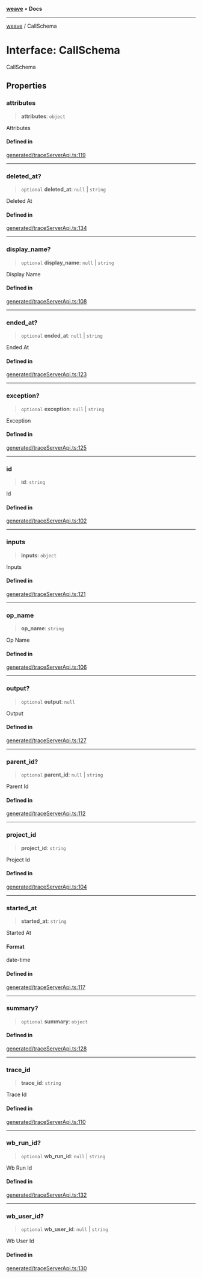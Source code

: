 [**weave**](/weave/reference/typescript-sdk/weave/index) • **Docs**

***

[weave](/weave/reference/typescript-sdk/weave/index) / CallSchema

# Interface: CallSchema

CallSchema

## Properties

### attributes

> **attributes**: `object`

Attributes

#### Defined in

[generated/traceServerApi.ts:119](https://github.com/wandb/weave/blob/e2313369cb35bc1b6f97c70539926dd951ead21e/sdks/node/src/generated/traceServerApi.ts#L119)

***

### deleted\_at?

> `optional` **deleted\_at**: `null` \| `string`

Deleted At

#### Defined in

[generated/traceServerApi.ts:134](https://github.com/wandb/weave/blob/e2313369cb35bc1b6f97c70539926dd951ead21e/sdks/node/src/generated/traceServerApi.ts#L134)

***

### display\_name?

> `optional` **display\_name**: `null` \| `string`

Display Name

#### Defined in

[generated/traceServerApi.ts:108](https://github.com/wandb/weave/blob/e2313369cb35bc1b6f97c70539926dd951ead21e/sdks/node/src/generated/traceServerApi.ts#L108)

***

### ended\_at?

> `optional` **ended\_at**: `null` \| `string`

Ended At

#### Defined in

[generated/traceServerApi.ts:123](https://github.com/wandb/weave/blob/e2313369cb35bc1b6f97c70539926dd951ead21e/sdks/node/src/generated/traceServerApi.ts#L123)

***

### exception?

> `optional` **exception**: `null` \| `string`

Exception

#### Defined in

[generated/traceServerApi.ts:125](https://github.com/wandb/weave/blob/e2313369cb35bc1b6f97c70539926dd951ead21e/sdks/node/src/generated/traceServerApi.ts#L125)

***

### id

> **id**: `string`

Id

#### Defined in

[generated/traceServerApi.ts:102](https://github.com/wandb/weave/blob/e2313369cb35bc1b6f97c70539926dd951ead21e/sdks/node/src/generated/traceServerApi.ts#L102)

***

### inputs

> **inputs**: `object`

Inputs

#### Defined in

[generated/traceServerApi.ts:121](https://github.com/wandb/weave/blob/e2313369cb35bc1b6f97c70539926dd951ead21e/sdks/node/src/generated/traceServerApi.ts#L121)

***

### op\_name

> **op\_name**: `string`

Op Name

#### Defined in

[generated/traceServerApi.ts:106](https://github.com/wandb/weave/blob/e2313369cb35bc1b6f97c70539926dd951ead21e/sdks/node/src/generated/traceServerApi.ts#L106)

***

### output?

> `optional` **output**: `null`

Output

#### Defined in

[generated/traceServerApi.ts:127](https://github.com/wandb/weave/blob/e2313369cb35bc1b6f97c70539926dd951ead21e/sdks/node/src/generated/traceServerApi.ts#L127)

***

### parent\_id?

> `optional` **parent\_id**: `null` \| `string`

Parent Id

#### Defined in

[generated/traceServerApi.ts:112](https://github.com/wandb/weave/blob/e2313369cb35bc1b6f97c70539926dd951ead21e/sdks/node/src/generated/traceServerApi.ts#L112)

***

### project\_id

> **project\_id**: `string`

Project Id

#### Defined in

[generated/traceServerApi.ts:104](https://github.com/wandb/weave/blob/e2313369cb35bc1b6f97c70539926dd951ead21e/sdks/node/src/generated/traceServerApi.ts#L104)

***

### started\_at

> **started\_at**: `string`

Started At

#### Format

date-time

#### Defined in

[generated/traceServerApi.ts:117](https://github.com/wandb/weave/blob/e2313369cb35bc1b6f97c70539926dd951ead21e/sdks/node/src/generated/traceServerApi.ts#L117)

***

### summary?

> `optional` **summary**: `object`

#### Defined in

[generated/traceServerApi.ts:128](https://github.com/wandb/weave/blob/e2313369cb35bc1b6f97c70539926dd951ead21e/sdks/node/src/generated/traceServerApi.ts#L128)

***

### trace\_id

> **trace\_id**: `string`

Trace Id

#### Defined in

[generated/traceServerApi.ts:110](https://github.com/wandb/weave/blob/e2313369cb35bc1b6f97c70539926dd951ead21e/sdks/node/src/generated/traceServerApi.ts#L110)

***

### wb\_run\_id?

> `optional` **wb\_run\_id**: `null` \| `string`

Wb Run Id

#### Defined in

[generated/traceServerApi.ts:132](https://github.com/wandb/weave/blob/e2313369cb35bc1b6f97c70539926dd951ead21e/sdks/node/src/generated/traceServerApi.ts#L132)

***

### wb\_user\_id?

> `optional` **wb\_user\_id**: `null` \| `string`

Wb User Id

#### Defined in

[generated/traceServerApi.ts:130](https://github.com/wandb/weave/blob/e2313369cb35bc1b6f97c70539926dd951ead21e/sdks/node/src/generated/traceServerApi.ts#L130)
